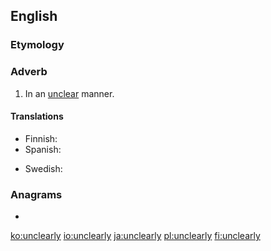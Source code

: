 ==English==

===Etymology===
{{suffix|en|unclear|ly}}

===Adverb===
{{en-adv}}

# In an [[unclear]] manner.

====Translations====
{{trans-top|in an unclear manner}}
* Finnish: {{t|fi|epäselvästi}}
* Spanish: {{t+|es|confusamente}}
{{trans-mid}}
* Swedish: {{t+|sv|oklart}}
{{trans-bottom}}

===Anagrams===
* {{l|en|nuclearly}}

[[ko:unclearly]]
[[io:unclearly]]
[[ja:unclearly]]
[[pl:unclearly]]
[[fi:unclearly]]